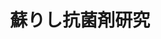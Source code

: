 ﻿---
title: "蘇りし抗菌剤研究"
category: "生命理工学院"
vol: "63"
interviewee: "丹治 保典 "
url: ""
tags: []
pdf: "63-3.pdf"
career: ""
preface: "ファージ、それは細菌にのみ感染するウイルスである。このウイルスを用いた研究が、病原菌に対する新たな防御手段として、最近注目を集めるようになった。今回紹介するのは、ファージを抗菌剤として使うための研究と、ある場所に特定の最近がいるかどうか調べるための研究をしている丹治である。"
---
